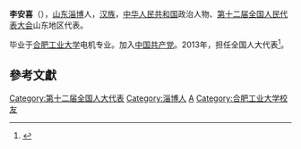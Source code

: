 '''李安喜'''（{{bd|1953年||}}），[[山东|山东]][[淄博|淄博]]人，[[汉族|汉族]]，[[中华人民共和国|中华人民共和国]]政治人物、[[第十二届全国人民代表大会|第十二届全国人民代表大会]]山东地区代表。

毕业于[[合肥工业大学|合肥工业大学]]电机专业。加入[[中国共产党|中国共产党]]。2013年，担任全国人大代表<ref>{{cite news|title=全国人大代表信息-李安喜|url= http://210.82.31.1:8084/delegate/viewDelegate.action?dbid=121251|accessdate=2013-04-05|newspaper=全国人大网|archive-url=https://web.archive.org/web/20180929142224/http://www.npc.gov.cn/delegate/viewDelegate.action?dbid=121251|archive-date=2018-09-29|dead-url=yes}}</ref>。

==參考文獻==
{{reflist}}
{{中国政治人物小作品}}
{{DEFAULTSORT:Li Anxi}}
[[Category:第十二届全国人大代表|Category:第十二届全国人大代表]]
[[Category:淄博人|Category:淄博人]]
[[Category:李姓|A]]
[[Category:合肥工业大学校友|Category:合肥工业大学校友]]